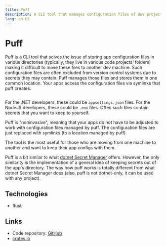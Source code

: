 ```yaml
---
title: Puff
description: A CLI tool that manages configuration files of dev projects
lang: en-US
---
```



# Puff

Puff is a CLI tool that solves the issue of storing app configuration files in
various directories (typically, they live in various code projects' folders)
making it difficult to move these files to another dev machine. Such
configuration files are often excluded from version control systems due to
secrets they may contain. Puff manages those files and stores them in one
common location. Your apps access the configuration files via symlinks that puff
creates.

<Image src={puffHelp} alt=""/>

For the .NET developers, these could be `appsettings.json` files. For the NodeJS
developers, these could be `.env` files. Often such files contain secrets that you
want to keep to yourself.

Puff is "noninvasive", meaning that your apps do not have to be adjusted to work
with configuration files managed by puff. The configuration files are just
replaced with symlinks (to a location managed by puff).

The tool is the most useful for those who are moving from one machine to another
and want to keep their app configs with them.

Puff is a bit similar to what [dotnet Secret
Manager](https://docs.microsoft.com/en-us/aspnet/core/security/app-secrets?view=aspnetcore-6.0&tabs=windows#secret-manager)
offers. However, the only similarity is the implementation of a general idea of
keeping secrets out of the app's directory. The way how puff works is totally
different from what dotnet Secret Manager does (also, puff is not dotnet-only,
it can be used with any project).

## Technologies

- Rust

## Links

- Code repository: [GitHub](https://github.com/marcinjahn/puff)
- [crates.io](https://crates.io/crates/puff)